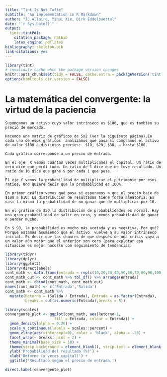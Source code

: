 ```yaml
---
title: "Tint Is Not Tufte"
subtitle: "An implementation in R Markdown"
author: "JJ Allaire, Yihui Xie, Dirk Eddelbuettel"
date: "`r Sys.Date()`"
output:
  tint::tintPdf: 
    citation_package: natbib
    latex_engine: pdflatex
bibliography: skeleton.bib
link-citations: yes
---
```


```r
library(tint)
# invalidate cache when the package version changes
knitr::opts_chunk$set(tidy = FALSE, cache.extra = packageVersion('tint'))
options(htmltools.dir.version = FALSE)
```
# La matemática del convergente: la virtud de la paciencia  
  
```marginfigure
Supongamos un activo cuyo valor intrínseco es $100, que es también su precio de mercado.

Hacemos una matriz de gráficos de 5x2 (ver la siguiente página).En cada uno de esos gráficos  analizamos qué pasa si compramos el activo de valor $100 a distintos precios:  $10, $20, $30, … hasta $100.
  
Cada gráfico corresponde a un precio de entrada.

En el eje  X vemos cuántas veces multiplicamos el capital. Un ratio de cero dice que perdí todo. Un ratio de 1 dice que no tuve resultado. Un ratio de 10 dice que gané 9 por cada 1 que puse.
  
El eje Y vemos la probabilidad de multiplicar el patrimonio por esos ratios. Uno quiere decir que la probabilidad es 100%.
  
En primer gráfico vemos qué pasa si esperamos a que el precio baje de $100 a $10. La distribución de resultados tiene forma aleatoria. Es casi la misma la probabilidad de no ganar que de multiplicar por 10.

En el gráfico de $50 la distribución de probabilidades es normal. Hay una gran probabilidad de salir en cero, y menos probabilidad de ganar o perder mucho.
  
En $ 90, la probabilidad es mucho más acotada y es negativa. Por qué? Porque estamos asumiendo que el activo  vuelve a su valor intrínseco inicial. Es decir que las chances de que después de una crisis vaya a un valor aún mejor que el anterior son cero (para explotar esa situación es mejor hacerlo con seguimiento de tendencias)
```


  
```r
library(tidyr)
library(dplyr)
library(ggplot2)
library(directlabels)
cont_math <- data.frame(entrada = rep(c(10,20,30,40,50,60,70,80,90,100),10))
cont_math_out <- cont_math %>% tbl_df() %>% arrange(entrada)
cont_math <- cbind(cont_math, cont_math_out)
names(cont_math) <- c('Entrada','Salida')
cont_math <- cont_math %>%
  mutate(Retorno = (Salida / Entrada), Entrada = as.factor(Entrada),
         breaks = cut(as.numeric(Entrada),breaks = 5))

library(scales)
convergente_plot <- ggplot(cont_math, aes(Retorno-1,
                      fill = Entrada, colour = Entrada)) +
  geom_density(alpha = 0.20) +
  scale_y_continuous(labels = scales::percent) +
  geom_vline(aes(xintercept=0), color = 'black', alpha = .25) +
  facet_wrap(~ breaks, ncol = 2) + 
  theme_minimal(base_size = 10) +
  theme(strip.background = element_blank(), strip.text = element_blank()) + 
  ylab('Probabilidad del resultado (%)') + 
  xlab('Retorno (x veces capital)') + 
  ggtitle('Resultado según el precio de entrada.')

direct.label(convergente_plot)


```

